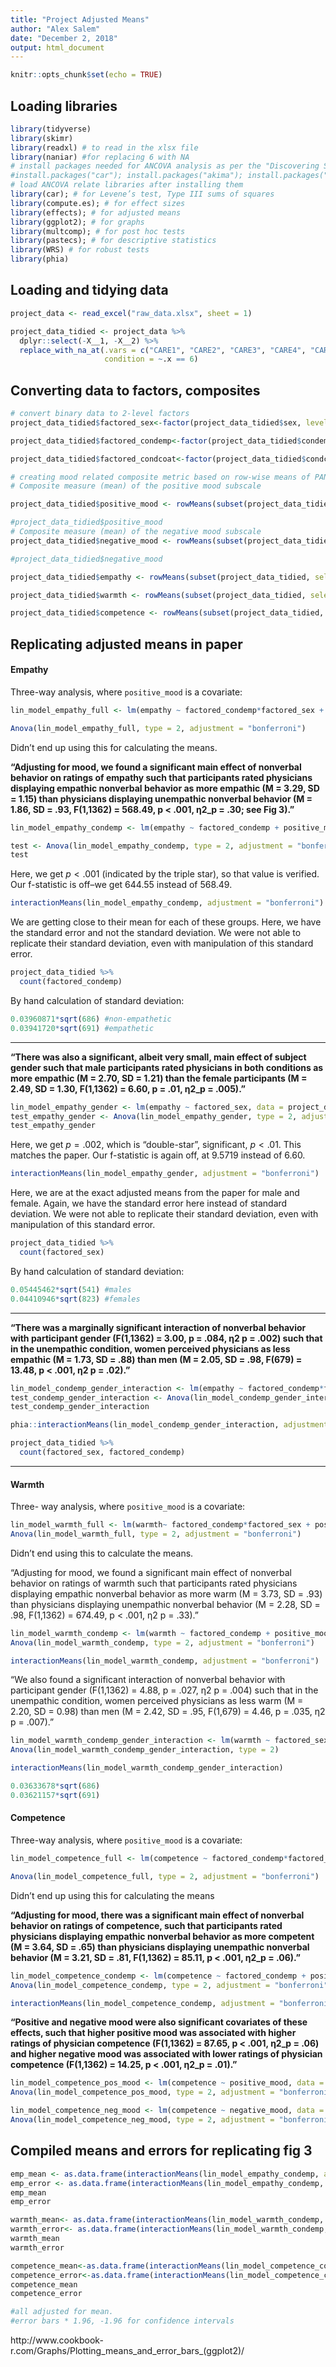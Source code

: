 ```yaml
---
title: "Project Adjusted Means"
author: "Alex Salem"
date: "December 2, 2018"
output: html_document
---
```


```r
knitr::opts_chunk$set(echo = TRUE)
```

## Loading libraries
```r
library(tidyverse)
library(skimr)
library(readxl) # to read in the xlsx file
library(naniar) #for replacing 6 with NA
# install packages needed for ANCOVA analysis as per the "Discovering Statistics Using R" book by Field, Miles and Field
#install.packages("car"); install.packages("akima"); install.packages("compute.es"); install.packages ("effects");install.packages("ggplot2");install.packages("multcomp");install.packages("pastecs"); install.packages("WRS", repos="http://R-Forge.R-project.org")
# load ANCOVA relate libraries after installing them
library(car); # for Levene’s test, Type III sums of squares
library(compute.es); # for effect sizes
library(effects); # for adjusted means
library(ggplot2); # for graphs
library(multcomp); # for post hoc tests
library(pastecs); # for descriptive statistics
library(WRS) # for robust tests
library(phia)
```


## Loading and tidying data
```r
project_data <- read_excel("raw_data.xlsx", sheet = 1)

project_data_tidied <- project_data %>% 
  dplyr::select(-X__1, -X__2) %>% 
  replace_with_na_at(.vars = c("CARE1", "CARE2", "CARE3", "CARE4", "CARE5", "CARE6", "CARE7", "CARE8", "CARE9", "CARE10"),
                     condition = ~.x == 6)
```

## Converting data to factors, composites
```r
# convert binary data to 2-level factors
project_data_tidied$factored_sex<-factor(project_data_tidied$sex, levels = c(0,1), labels = c("Male", "Female"))

project_data_tidied$factored_condemp<-factor(project_data_tidied$condemp, levels = c(0,1), labels = c("Non-Empathetic", "Empathetic"))

project_data_tidied$factored_condcoat<-factor(project_data_tidied$condcoat, levels = c(0,1), labels = c("No Coat", "Coat"))

# creating mood related composite metric based on row-wise means of PANAS positive and negative values using one of the technique shown here: https://stackoverflow.com/questions/9490485/how-can-i-get-the-average-mean-of-selected-columns
# Composite measure (mean) of the positive mood subscale

project_data_tidied$positive_mood <- rowMeans(subset(project_data_tidied, select = c(PANASPOS1, PANASPOS2, PANASPOS3, PANASPOS4, PANASPOS5, PANASPOS6, PANASPOS7, PANASPOS8, PANASPOS9, PANASPOS10)), na.rm = TRUE)

#project_data_tidied$positive_mood
# Composite measure (mean) of the negative mood subscale
project_data_tidied$negative_mood <- rowMeans(subset(project_data_tidied, select = c(PANASNEG1, PANASNEG2, PANASNEG3, PANASNEG4, PANASNEG5, PANASNEG6, PANASNEG7, PANASNEG8, PANASNEG9, PANASNEG10)), na.rm = TRUE)

#project_data_tidied$negative_mood

project_data_tidied$empathy <- rowMeans(subset(project_data_tidied, select = c(CARE1, CARE2, CARE3, CARE4, CARE5, CARE6, CARE7, CARE8, CARE9, CARE10)), na.rm = TRUE)

project_data_tidied$warmth <- rowMeans(subset(project_data_tidied, select = c(WARM1, WARM2, WARM3, WARM4)), na.rm = TRUE)

project_data_tidied$competence <- rowMeans(subset(project_data_tidied, select = c(COMP1, COMP2, COMP3, COMP4, COMP5)), na.rm = TRUE)
```

## Replicating adjusted means in paper

#### Empathy
Three-way analysis, where `positive_mood` is a covariate:

```r
lin_model_empathy_full <- lm(empathy ~ factored_condemp*factored_sex + positive_mood, data = project_data_tidied)

Anova(lin_model_empathy_full, type = 2, adjustment = "bonferroni")
```
Didn't end up using this for calculating the means.

**"Adjusting for mood, we found a significant main effect of nonverbal behavior on ratings of empathy such that participants rated physicians displaying empathic nonverbal behavior as more empathic (M = 3.29, SD = 1.15) than physicians displaying unempathic nonverbal behavior (M = 1.86, SD = .93, F(1,1362) = 568.49, p < .001, η2_p = .30; see Fig 3)."**


```r
lin_model_empathy_condemp <- lm(empathy ~ factored_condemp + positive_mood, data = project_data_tidied)

test <- Anova(lin_model_empathy_condemp, type = 2, adjustment = "bonferroni")
test
```

Here, we get $p < .001$ (indicated by the triple star), so that value is verified. Our f-statistic is off--we get 644.55 instead of 568.49.

```r
interactionMeans(lin_model_empathy_condemp, adjustment = "bonferroni")
```

We are getting close to their mean for each of these groups. Here, we have the standard error and not the standard deviation. We were not able to replicate their standard deviation, even with manipulation of this standard error.

```r
project_data_tidied %>% 
  count(factored_condemp)
```

By hand calculation of standard deviation:
```r
0.03960871*sqrt(686) #non-empathetic
0.03941720*sqrt(691) #empathetic
```

---

**"There was also a significant, albeit very small, main effect of subject gender such that male participants rated physicians in both conditions as more empathic (M = 2.70, SD = 1.21) than the female participants (M = 2.49, SD = 1.30, F(1,1362) = 6.60, p = .01, η2_p = .005)."**

```r
lin_model_empathy_gender <- lm(empathy ~ factored_sex, data = project_data_tidied)
test_empathy_gender <- Anova(lin_model_empathy_gender, type = 2, adjustment = "bonferroni")
test_empathy_gender
```

Here, we get $p = .002$, which is "double-star", significant, $p<.01$. This matches the paper. Our f-statistic is again off, at 9.5719 instead of 6.60.

```r
interactionMeans(lin_model_empathy_gender, adjustment = "bonferroni")
```

Here, we are at the exact adjusted means from the paper for male and female. Again, we have the standard error here instead of standard deviation. We were not able to replicate their standard deviation, even with manipulation of this standard error.

```r
project_data_tidied %>% 
  count(factored_sex)
```

By hand calculation of standard deviation:
```r
0.05445462*sqrt(541) #males
0.04410946*sqrt(823) #females
```


---

**"There was a marginally significant interaction of nonverbal behavior with participant gender (F(1,1362) = 3.00, p = .084, η2 p = .002) such that in the unempathic condition, women perceived physicians as less empathic (M = 1.73, SD = .88) than men (M = 2.05, SD = .98, F(679) = 13.48, p < .001, η2 p = .02)."**

```r
lin_model_condemp_gender_interaction <- lm(empathy ~ factored_condemp*factored_sex, data = project_data_tidied)
test_condemp_gender_interaction <- Anova(lin_model_condemp_gender_interaction, type = 2, adjustment = "bonferroni")
test_condemp_gender_interaction
```


```r
phia::interactionMeans(lin_model_condemp_gender_interaction, adjustment = "bonferroni")
```


```r
project_data_tidied %>% 
  count(factored_sex, factored_condemp)
```


---

#### Warmth
Three- way analysis, where `positive_mood` is a covariate:
```r
lin_model_warmth_full <- lm(warmth~ factored_condemp*factored_sex + positive_mood, data = project_data_tidied)
Anova(lin_model_warmth_full, type = 2, adjustment = "bonferroni")
```
Didn't end using this to calculate the means.

"Adjusting for mood, we found a significant main effect of nonverbal behavior on ratings of warmth such that participants rated physicians displaying empathic nonverbal behavior as more warm (M = 3.73, SD = .93) than physicians displaying unempathic nonverbal behavior (M = 2.28, SD = .98, F(1,1362) = 674.49, p < .001, η2 p = .33)."

```r
lin_model_warmth_condemp <- lm(warmth ~ factored_condemp + positive_mood, data = project_data_tidied)
Anova(lin_model_warmth_condemp, type = 2, adjustment = "bonferroni")

interactionMeans(lin_model_warmth_condemp, adjustment = "bonferroni")
```

"We also found a significant interaction of nonverbal behavior with participant gender (F(1,1362) = 4.88, p = .027, η2 p = .004) such that in the unempathic condition, women perceived physicians as less warm (M = 2.20, SD = 0.98) than men (M = 2.42, SD = .95, F(1,679) = 4.46, p = .035, η2 p = .007)."

```r
lin_model_warmth_condemp_gender_interaction <- lm(warmth ~ factored_sex*factored_condemp, data = project_data_tidied)
Anova(lin_model_warmth_condemp_gender_interaction, type = 2)

interactionMeans(lin_model_warmth_condemp_gender_interaction)
```


```r
0.03633678*sqrt(686)
0.03621157*sqrt(691)
```

#### Competence
Three-way analysis, where `positive_mood` is a covariate:
```r
lin_model_competence_full <- lm(competence ~ factored_condemp*factored_sex + positive_mood, data = project_data_tidied)

Anova(lin_model_competence_full, type = 2, adjustment = "bonferroni")
```
Didn't end up using this for calculating the means

**"Adjusting for mood, there was a significant main effect of nonverbal behavior on ratings of competence, such that participants rated physicians displaying empathic nonverbal behavior as more competent (M = 3.64, SD = .65) than physicians displaying unempathic nonverbal behavior (M = 3.21, SD = .81, F(1,1362) = 85.11, p < .001, η2_p = .06)."**

```r
lin_model_competence_condemp <- lm(competence ~ factored_condemp + positive_mood, data = project_data_tidied)
Anova(lin_model_competence_condemp, type = 2, adjustment = "bonferroni")
```

```r
interactionMeans(lin_model_competence_condemp, adjustment = "bonferroni")
```

**"Positive and negative mood were also significant covariates of these effects, such that higher positive mood was associated with higher ratings of physician competence (F(1,1362) = 87.65, p < .001, η2_p = .06) and higher negative mood was associated with lower ratings of physician competence (F(1,1362) = 14.25, p < .001, η2_p = .01)."**

```r
lin_model_competence_pos_mood <- lm(competence ~ positive_mood, data = project_data_tidied)
Anova(lin_model_competence_pos_mood, type = 2, adjustment = "bonferroni")
```

```r
lin_model_competence_neg_mood <- lm(competence ~ negative_mood, data = project_data_tidied)
Anova(lin_model_competence_neg_mood, type = 2, adjustment = "bonferroni")
```

## Compiled means and errors for replicating fig 3

```r
emp_mean <- as.data.frame(interactionMeans(lin_model_empathy_condemp, adjustment = "bonferroni"))[1,2]
emp_error <- as.data.frame(interactionMeans(lin_model_empathy_condemp, adjustment = "bonferroni"))[2,2] 
emp_mean
emp_error

warmth_mean<- as.data.frame(interactionMeans(lin_model_warmth_condemp, adjustment = "bonferroni"))[1,2]
warmth_error<- as.data.frame(interactionMeans(lin_model_warmth_condemp, adjustment = "bonferroni"))[2,2]
warmth_mean
warmth_error

competence_mean<-as.data.frame(interactionMeans(lin_model_competence_condemp, adjustment = "bonferroni"))[1,2]
competence_error<-as.data.frame(interactionMeans(lin_model_competence_condemp, adjustment = "bonferroni"))[2,2]
competence_mean
competence_error

#all adjusted for mean.
#error bars * 1.96, -1.96 for confidence intervals
```

http://www.cookbook-r.com/Graphs/Plotting_means_and_error_bars_(ggplot2)/


